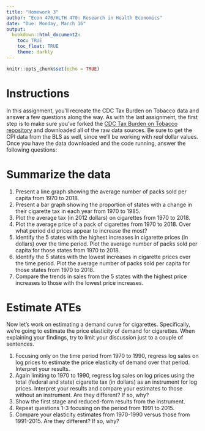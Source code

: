 ```yaml
---
title: "Homework 3"
author: "Econ 470/HLTH 470: Research in Health Economics"
date: "Due: Monday, March 16"
output: 
  bookdown::html_document2:
    toc: TRUE
    toc_float: TRUE
    theme: darkly
---
```


```r
knitr::opts_chunk$set(echo = TRUE)

```

# Instructions
In this assignment, you'll recreate the CDC Tax Burden on Tobacco data and answer a few questions along the way. As with the last assignment, the first step is to make sure you've forked the [CDC Tax Burden on Tobacco repository](https://github.com/imccart/CDC-Tobacco) and downloaded all of the raw data sources. Be sure to get the CPI data from the BLS as well, since we'll be working with *real* dollar values. Once you have the data downloaded and the code running, answer the following questions:


# Summarize the data
1. Present a line graph showing the average number of packs sold per capita from 1970 to 2018.
2. Present a bar graph showing the proportion of states with a change in their cigarette tax in each year from 1970 to 1985.
3. Plot the average tax (in 2012 dollars) on cigarettes from 1970 to 2018.
4. Plot the average price of a pack of cigarettes from 1970 to 2018. Over what period did prices appear to increase the most?
5. Identify the 5 states with the highest increases in cigarette prices (in dollars) over the time period. Plot the average number of packs sold per capita for those states from 1970 to 2018.
6. Identify the 5 states with the lowest increases in cigarette prices over the time period. Plot the average number of packs sold per capita for those states from 1970 to 2018. 
7. Compare the trends in sales from the 5 states with the highest price increases to those with the lowest price increases.


# Estimate ATEs
Now let's work on estimating a demand curve for cigarettes. Specifically, we're going to estimate the price elasticity of demand for cigarettes. When explaining your findings, try to limit your discussion just to a couple of sentences. 

1. Focusing only on the time period from 1970 to 1990, regress log sales on log prices to estimate the price elasticity of demand over that period. Interpret your results.
2. Again limiting to 1970 to 1990, regress log sales on log prices using the total (federal and state) cigarette tax (in dollars) as an instrument for log prices. Interpret your results and compare your estimates to those without an instrument. Are they different? If so, why?
3. Show the first stage and reduced-form results from the instrument.
4. Repeat questions 1-3 focusing on the period from 1991 to 2015. 
5. Compare your elasticity estimates from 1970-1990 versus those from 1991-2015. Are they different? If so, why?
